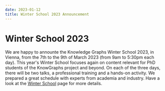 ---
date: 2023-01-12
title: Winter School 2023 Announcement
---

# Winter School 2023

We are happy to announte the Knowledge Graphs Winter School 2023, in Vienna, from the 7th to the 9th of March 2023 (from 9am to 5:30pm each day). This year's Winter School focuses again on content relevant for PhD students of the KnowGraphs project and beyond. On each of the three days, there will be two talks, a professional training and a hands-on activity. We prepared a great schedule with experts from academia and industry. Have a look at the [Winter School](/ws2023/) page for more details.

